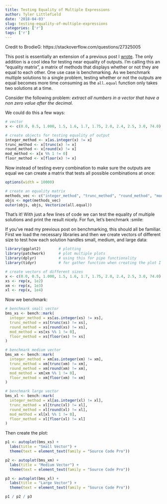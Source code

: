 ```yaml
---
title: Testing Equality of Multiple Expressions
author: Tyler Littlefield
date: '2018-04-03'
slug: testing-equality-of-multiple-expressions
categories: ['r']
tags: ['r']
---
```


Credit to BrodieG: https://stackoverflow.com/questions/27325005

This post is essentially an extension of a previous post I [wrote](https://tylurp.rbind.io/2018/02/13/measuring-performance/). The only addition is a cool idea for testing near equality of outputs. I'm calling this an "equality matrix", a matrix of methods that displays whether or not they are equal to each other. One use case is benchmarking. As we benchmark multiple solutions to a single problem, testing whether or not the outputs are equal becomes more time consuming as the `all.equal` function only takes two solutions at a time.

Consider the following problem: _extract all numbers in a vector that have a non zero value after the decimal._

We could do this a few ways:

```r
# vector
x <- c(0.0, 0.5, 1.000, 1.5, 1.6, 1.7, 1.75, 2.0, 2.4, 2.5, 3.0, 74.0)

# create objects for testing equality of output
integer_method <- x[as.integer(x) != x]
trunc_method <- x[trunc(x) != x]
round_method <- x[round(x) != x]
mod_method <- x[x %% 1 != 0]
floor_method <- x[floor(x) != x]
```

Now instead of testing every combination to make sure the outputs are equal we can create a matrix that tests all possible combinations at once:

```r
options(width = 10000) 
```

```r
# create an equality matrix
methods_vec <- c("integer_method", "trunc_method", "round_method", "mod_method", "floor_method")
objs <- mget(methods_vec)
outer(objs, objs, Vectorize(all.equal))
```

That's it! With just a few lines of code we can test the equality of multiple solutions and print the result nicely. For fun, let's benchmark :smile:


If you've read my previous post on benchmarking, this should all be familiar. First we load the necessary libraries and then we create vectors of different size to test how each solution handles small, medium, and large data:

```r
library(ggplot2)        # plotting
library(patchwork)      # plot multiple plots
library(dplyr)          # using this for pipe functionality 
library(tidyr)          # for gather function when creating the plot I have in mind

# create vectors of different sizes
x <- c(0.0, 0.5, 1.000, 1.5, 1.6, 1.7, 1.75, 2.0, 2.4, 2.5, 3.0, 74.0)
xs <- rep(x, 1e2)
xm <- rep(x, 1e3)
xl <- rep(x, 1e4)
```

Now we benchmark:

```r
# benchmark small vector
bms_xs <- bench::mark(
  integer_method = xs[as.integer(xs) != xs],
  trunc_method = xs[trunc(xs) != xs],
  round_method = xs[round(xs) != xs],
  mod_method = xs[xs %% 1 != 0],
  floor_method = xs[floor(xs) != xs]
)

# benchmark medium vector
bms_xm <- bench::mark(
  integer_method = xm[as.integer(xm) != xm],
  trunc_method = xm[trunc(xm) != xm],
  round_method = xm[round(xm) != xm],
  mod_method = xm[xm %% 1 != 0],
  floor_method = xm[floor(xm) != xm]
)

# benchmark large vector
bms_xl <- bench::mark(
  integer_method = xl[as.integer(xl) != xl],
  trunc_method = xl[trunc(xl) != xl],
  round_method = xl[round(xl) != xl],
  mod_method = xl[xl %% 1 != 0],
  floor_method = xl[floor(xl) != xl]
)
```

Then create the plot:

```r
p1 <- autoplot(bms_xs) + 
  labs(title = "Small Vector") +
  theme(text = element_text(family = "Source Code Pro"))

p2 <- autoplot(bms_xm) + 
  labs(title = "Medium Vector") +
  theme(text = element_text(family = "Source Code Pro"))

p3 <- autoplot(bms_xl) + 
  labs(title = "Large Vector") +
  theme(text = element_text(family = "Source Code Pro"))

p1 / p2 / p3 
```




